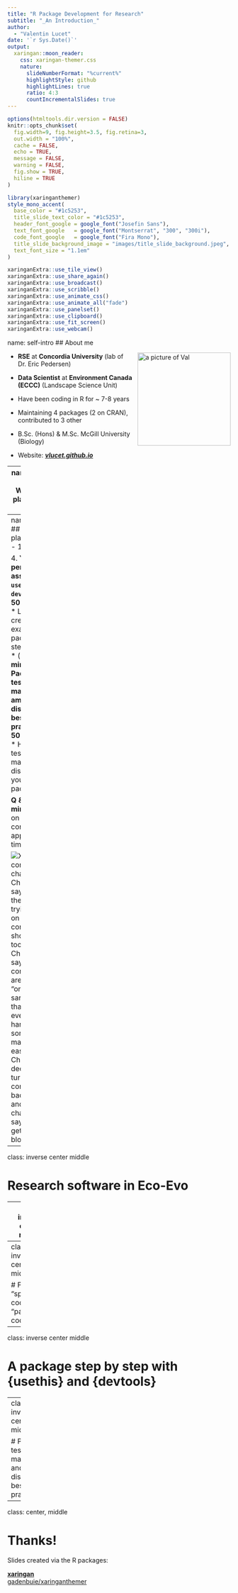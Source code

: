 ```yaml
---
title: "R Package Development for Research"
subtitle: "_An Introduction_"  
author: 
  - "Valentin Lucet"
date: '`r Sys.Date()`'
output:
  xaringan::moon_reader:
    css: xaringan-themer.css
    nature:
      slideNumberFormat: "%current%"
      highlightStyle: github
      highlightLines: true
      ratio: 4:3
      countIncrementalSlides: true
---
```


```r
options(htmltools.dir.version = FALSE)
knitr::opts_chunk$set(
  fig.width=9, fig.height=3.5, fig.retina=3,
  out.width = "100%",
  cache = FALSE,
  echo = TRUE,
  message = FALSE, 
  warning = FALSE,
  fig.show = TRUE,
  hiline = TRUE
)
```

```r
library(xaringanthemer)
style_mono_accent(
  base_color = "#1c5253",
  title_slide_text_color = "#1c5253",
  header_font_google = google_font("Josefin Sans"),
  text_font_google   = google_font("Montserrat", "300", "300i"),
  code_font_google   = google_font("Fira Mono"),
  title_slide_background_image = "images/title_slide_background.jpeg",
  text_font_size = "1.1em"
)
```

```r
xaringanExtra::use_tile_view()
xaringanExtra::use_share_again()
xaringanExtra::use_broadcast()
xaringanExtra::use_scribble()
xaringanExtra::use_animate_css()
xaringanExtra::use_animate_all("fade")
xaringanExtra::use_panelset()
xaringanExtra::use_clipboard()
xaringanExtra::use_fit_screen()
xaringanExtra::use_webcam()
```

name: self-intro
## About me

<img align="right" width="210" height="210" alt="a picture of Val" src="images/val.jpeg">

 * __RSE__ at __Concordia University__ (lab of Dr. Eric Pedersen)
 
 * __Data Scientist__ at __Environment Canada (ECCC)__ (Landscape Science Unit)
 
 * Have been coding in R for ~ 7-8 years
 
 * Maintaining 4 packages (2 on CRAN), contributed to 3 other
 
 * B.Sc. (Hons) & M.Sc. McGill University (Biology)
 
 * Website: [___vlucet.github.io___](https://vlucet.github.io/)

---
name: plan 1
## Workshop plan (until ~ 10:30)

<!-- 9:30 - 9:35 : let people trickle in -->
<!-- 9:35 - 9:40 : personal introduction -->

1. __Research software in Eco-Evo__ (__~ 10 minutes__) <!-- 9:40 - 9:50 -->
  * What is research software?
  * To Package or not to Package: what are the alternatives?
    
2. __Design patterns: the "tooling" vs "workflow" paradigms__ (__~ 10 minutes__) <!-- 9:50 - 10:00 -->
  * General vs workflow oriented packaging.
  * Object-oriented designs and functional programming.
  
3. __From "spaghetti code" to "packaged" code__ (__~ 20 minutes__) <!-- 10:00 - 10:20 -->
  * Tips and tricks to modularize your research code.
  
(_Break: 10 minutes_) <!-- 10:20 - 10:30 -->

---
name: plan 2
## Workshop plan (10:30 - 12:30)

4. __Your personal assistants: `usethis` and `devtools`__ (__~ 50 minutes__) <!-- 10:30 - 11:20 -->
  * Let's create an example package step by step.
  * (__Break: 10 minutes__) <!-- 11:20 - 11:30 -->
5. __Package testing, maintenance amd distribution: best practices__ (__~ 50 minutes__) <!-- 11:30 - 12:20 -->
  * How to test, maintain, and distribute your package.

__Q & A__: __~ 10 minutes__ (or on the conference app at any time) 

![XKCD comic. Two characters. Character 1 says what they are trying to do on the computer shouldn't be too hard. Character 2 says that computers are just "organized sand" and that everything is hard untol someone makes it easy". Character 2 decides to turns the computer back to sand and character 2 says they'll get a blowtorch! ](https://imgs.xkcd.com/comics/shouldnt_be_hard.png)

---
class: inverse center middle

# Research software in Eco-Evo 

---
class: inverse center middle

# Design patterns: "tooling" vs "workflow"

---
class: inverse center middle

# From "spaghetti code" to "packaged" code 

---
class: inverse center middle

# A package step by step with {usethis} and {devtools}

---
class: inverse center middle

# Package testing, maintenance and distribution: best practices

---
class: center, middle

# Thanks!

Slides created via the R packages:

[**xaringan**](https://github.com/yihui/xaringan)<br>
[gadenbuie/xaringanthemer](https://github.com/gadenbuie/xaringanthemer)
